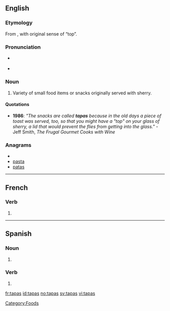 ==English==

===Etymology===
From {{etyl|es}} {{term|tapa|lang=es}}, with original sense of “top”.

===Pronunciation===
* {{a|RP}} {{IPA|/ˈtæpəs/}}
* {{a|US}} {{IPA|/ˈtæpəs/|/ˈtɑːpəs/}}
{{rfap|UK|UK}}
{{rfap|US|US}}

===Noun===
{{en-noun|-}}

# Variety of small food items or snacks originally served with sherry.

====Quotations====
* '''1986''': ''"The snacks are called '''tapas''' because in the old days a piece of toast was served, too, so that you might have a "top" on your glass of sherry, a lid that would prevent the flies from getting into the glass."'' - Jeff Smith, <cite>The Frugal Gourmet Cooks with Wine</cite>

===Anagrams===
* {{alphagram|aapst}}
* [[pasta#English|pasta]]
* [[patas#English|patas]]

[[Category:Foods]]

----

==French==

===Verb===
{{fr-verb-form}}

# {{form of|[[second-person|Second-person]] [[singular]] [[past historic]]|[[taper#French|taper]]|lang=French}}

----

==Spanish==

===Noun===
{{infl|es|noun form|g=f|g2=p}}

# {{plural of|lang=es|tapa}}

===Verb===
{{es-verb-form|tapar}}

# {{es-verb form of|ending=ar|mood=indicative|tense=present|pers=2|formal=no|number=singular|[[tapar]]}}

[[fr:tapas]]
[[id:tapas]]
[[no:tapas]]
[[sv:tapas]]
[[vi:tapas]]